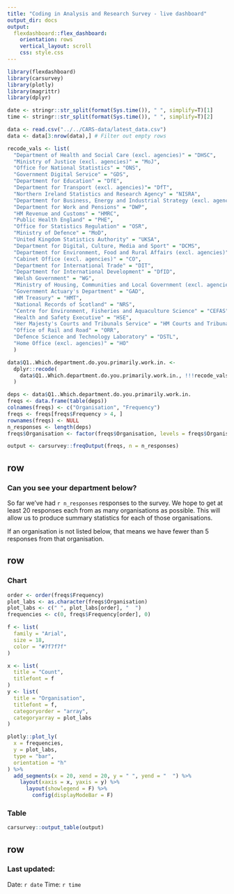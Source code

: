 ```yaml
---
title: "Coding in Analysis and Research Survey - live dashboard"
output_dir: docs
output: 
  flexdashboard::flex_dashboard:
    orientation: rows
    vertical_layout: scroll
    css: style.css
---
```



```r
library(flexdashboard)
library(carsurvey)
library(plotly)
library(magrittr)
library(dplyr)
```

```r
date <- stringr::str_split(format(Sys.time()), " ", simplify=T)[1]
time <- stringr::str_split(format(Sys.time()), " ", simplify=T)[2]

data <- read.csv("../../CARS-data/latest_data.csv")
data <- data[3:nrow(data),] # Filter out empty rows

recode_vals <- list(
  "Department of Health and Social Care (excl. agencies)" = "DHSC",               
  "Ministry of Justice (excl. agencies)" = "MoJ",                                    
  "Office for National Statistics" = "ONS",                                        
  "Government Digital Service" = "GDS",                                     
  "Department for Education" = "DfE",                                                
  "Department for Transport (excl. agencies)"= "DfT",                       
  "Northern Ireland Statistics and Research Agency" = "NISRA",                       
  "Department for Business, Energy and Industrial Strategy (excl. agencies)" = "BEIS",
  "Department for Work and Pensions" = "DWP",                               
  "HM Revenue and Customs" = "HMRC",
  "Public Health England" = "PHE",                                                   
  "Office for Statistics Regulation" = "OSR",                                        
  "Ministry of Defence" = "MoD",                                                     
  "United Kingdom Statistics Authority" = "UKSA",                                     
  "Department for Digital, Culture, Media and Sport" = "DCMS",
  "Department for Environment, Food and Rural Affairs (excl. agencies)" = "DEFRA",
  "Cabinet Office (excl. agencies)" = "CO",
  "Department for International Trade" = "DIT",                 
  "Department for International Development" = "DfID",
  "Welsh Government" = "WG",
  "Ministry of Housing, Communities and Local Government (excl. agencies)" = "MHCLG",
  "Government Actuary's Department" = "GAD",
  "HM Treasury" = "HMT",
  "National Records of Scotland" = "NRS",
  "Centre for Environment, Fisheries and Aquaculture Science" = "CEFAS",
  "Health and Safety Executive" = "HSE",
  "Her Majesty's Courts and Tribunals Service" = "HM Courts and Tribunals Service",
  "Office of Rail and Road" = "ORR",
  "Defence Science and Technology Laboratory" = "DSTL",
  "Home Office (excl. agencies)" = "HO"
  )

data$Q1..Which.department.do.you.primarily.work.in. <- 
  dplyr::recode(
    data$Q1..Which.department.do.you.primarily.work.in., !!!recode_vals
  ) 

deps <- data$Q1..Which.department.do.you.primarily.work.in.
freqs <- data.frame(table(deps))
colnames(freqs) <- c("Organisation", "Frequency")
freqs <- freqs[freqs$Frequency > 4, ]
rownames(freqs) <- NULL
n_responses <- length(deps)
freqs$Organisation <- factor(freqs$Organisation, levels = freqs$Organisation)

output <- carsurvey::freqOutput(freqs, n = n_responses)


```

row 
---------------------------------------------------------------------

### Can you see your department below?

So far we've had `r n_responses` responses to the survey. We hope to get at least 20 responses each from as many organisations as possible. This will allow us to produce summary statistics for each of those organisations.

If an organisation is not listed below, that means we have fewer than 5 responses from that organisation.


row 
---------------------------------------------------------------------

### Chart
```r
order <- order(freqs$Frequency)
plot_labs <- as.character(freqs$Organisation)
plot_labs <- c(" ", plot_labs[order], "  ")
frequencies <- c(0, freqs$Frequency[order], 0)

f <- list(
  family = "Arial",
  size = 18,
  color = "#7f7f7f"
)

x <- list(
  title = "Count",
  titlefont = f
)
y <- list(
  title = "Organisation",
  titlefont = f,
  categoryorder = "array",
  categoryarray = plot_labs
)

plotly::plot_ly(
  x = frequencies,
  y = plot_labs,
  type = "bar",
  orientation = "h"
) %>% 
  add_segments(x = 20, xend = 20, y = " ", yend = "  ") %>%
    layout(xaxis = x, yaxis = y) %>% 
      layout(showlegend = F) %>%
        config(displayModeBar = F)
```

### Table

```r
carsurvey::output_table(output)
```

row 
---------------------------------------------------------------------

### Last updated:

Date: `r date`
Time: `r time`